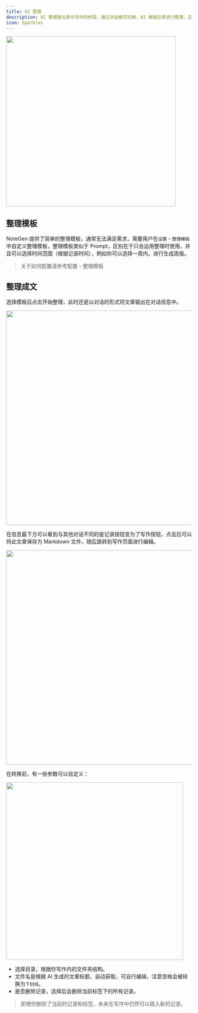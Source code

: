 ```yaml
---
title: AI 整理
description: AI 整理是记录与写作的桥梁，通过对话模式切换，AI 根据记录进行整理，生成文章。
icon: Sparkles
---
```


<img src="https://s2.loli.net/2025/05/26/Y6wbf1XOckg9ZVT.png" width="460" />

## 整理模板

NoteGen 提供了简单的整理模板，通常无法满足需求，需要用户在`设置` - `整理模板`中自定义整理模板，整理模板类似于 Prompt，区别在于只会运用整理时使用，并且可以选择时间范围（根据记录时间），例如你可以选择一周内，进行生成周报。

> 关于如何配置请参考配置 - 整理模板

## 整理成文

选择模板后点击开始整理，此时还是以对话的形式将文章输出在对话信息中。

<img src="https://s2.loli.net/2025/05/26/jit6KLP1xlX8MFU.png" width="580" />

在信息最下方可以看到与其他对话不同的是记录按钮变为了写作按钮，点击后可以将此文章保存为 Markdown 文件，随后跳转到写作页面进行编辑。

<img src="https://s2.loli.net/2025/05/26/81wjQg7GZpW5r39.png" width="580" />

在转换前，有一些参数可以自定义：

<img src="https://s2.loli.net/2025/05/26/HzlNEoBdyrc1pqM.png" width="480" />

- 选择目录，根据你写作内的文件夹结构。
- 文件名是根据 AI 生成的文章标题，自动获取，可自行编辑，注意空格会被转换为`下划线`。
- 是否删除记录，选择后会删除当前标签下的所有记录。

> 即使你删除了当前的记录和标签，未来在写作中仍然可以插入新的记录。
